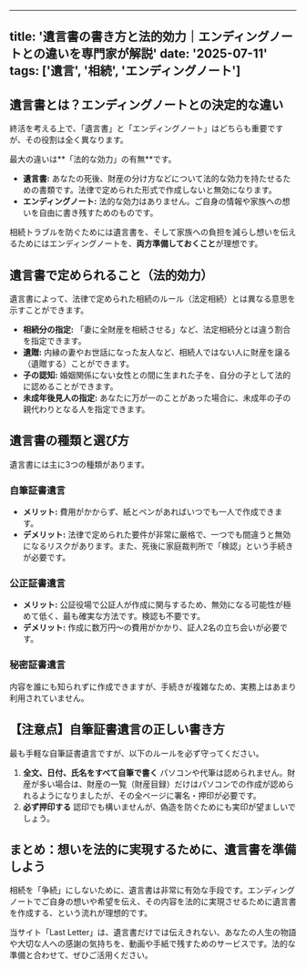 
---
title: '遺言書の書き方と法的効力｜エンディングノートとの違いを専門家が解説'
date: '2025-07-11'
tags: ['遺言', '相続', 'エンディングノート']
---

## 遺言書とは？エンディングノートとの決定的な違い

終活を考える上で、「遺言書」と「エンディングノート」はどちらも重要ですが、その役割は全く異なります。

最大の違いは**「法的な効力」の有無**です。

*   **遺言書:** あなたの死後、財産の分け方などについて法的な効力を持たせるための書類です。法律で定められた形式で作成しないと無効になります。
*   **エンディングノート:** 法的な効力はありません。ご自身の情報や家族への想いを自由に書き残すためのものです。

相続トラブルを防ぐためには遺言書を、そして家族への負担を減らし想いを伝えるためにはエンディングノートを、**両方準備しておくこと**が理想です。

## 遺言書で定められること（法的効力）

遺言書によって、法律で定められた相続のルール（法定相続）とは異なる意思を示すことができます。

*   **相続分の指定:** 「妻に全財産を相続させる」など、法定相続分とは違う割合を指定できます。
*   **遺贈:** 内縁の妻やお世話になった友人など、相続人ではない人に財産を譲る（遺贈する）ことができます。
*   **子の認知:** 婚姻関係にない女性との間に生まれた子を、自分の子として法的に認めることができます。
*   **未成年後見人の指定:** あなたに万が一のことがあった場合に、未成年の子の親代わりとなる人を指定できます。

## 遺言書の種類と選び方

遺言書には主に3つの種類があります。

### 自筆証書遺言

*   **メリット:** 費用がかからず、紙とペンがあればいつでも一人で作成できます。
*   **デメリット:** 法律で定められた要件が非常に厳格で、一つでも間違うと無効になるリスクがあります。また、死後に家庭裁判所で「検認」という手続きが必要です。

### 公正証書遺言

*   **メリット:** 公証役場で公証人が作成に関与するため、無効になる可能性が極めて低く、最も確実な方法です。検認も不要です。
*   **デメリット:** 作成に数万円〜の費用がかかり、証人2名の立ち会いが必要です。

### 秘密証書遺言

内容を誰にも知られずに作成できますが、手続きが複雑なため、実務上はあまり利用されていません。

## 【注意点】自筆証書遺言の正しい書き方

最も手軽な自筆証書遺言ですが、以下のルールを必ず守ってください。

1.  **全文、日付、氏名をすべて自筆で書く**
    パソコンや代筆は認められません。財産が多い場合は、財産の一覧（財産目録）だけはパソコンでの作成が認められるようになりましたが、その全ページに署名・押印が必要です。
2.  **必ず押印する**
    認印でも構いませんが、偽造を防ぐためにも実印が望ましいでしょう。

## まとめ：想いを法的に実現するために、遺言書を準備しよう

相続を「争続」にしないために、遺言書は非常に有効な手段です。エンディングノートでご自身の想いや希望を伝え、その内容を法的に実現させるために遺言書を作成する、という流れが理想的です。

当サイト「Last Letter」は、遺言書だけでは伝えきれない、あなたの人生の物語や大切な人への感謝の気持ちを、動画や手紙で残すためのサービスです。法的な準備と合わせて、ぜひご活用ください。
